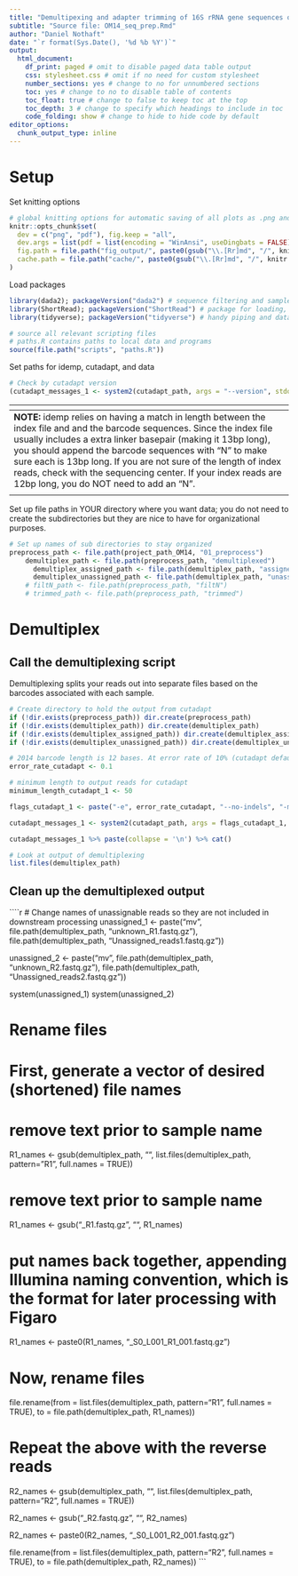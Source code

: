 ```yaml
---
title: "Demultipexing and adapter trimming of 16S rRNA gene sequences of DNA from Oman samples collected in 2014"
subtitle: "Source file: OM14_seq_prep.Rmd"
author: "Daniel Nothaft"
date: "`r format(Sys.Date(), '%d %b %Y')`"
output:
  html_document: 
    df_print: paged # omit to disable paged data table output
    css: stylesheet.css # omit if no need for custom stylesheet
    number_sections: yes # change to no for unnumbered sections
    toc: yes # change to no to disable table of contents
    toc_float: true # change to false to keep toc at the top
    toc_depth: 3 # change to specify which headings to include in toc
    code_folding: show # change to hide to hide code by default
editor_options:
  chunk_output_type: inline
---
```


# Setup

Set knitting options
```r
# global knitting options for automatic saving of all plots as .png and .pdf. Also sets cache directory.
knitr::opts_chunk$set(
  dev = c("png", "pdf"), fig.keep = "all",
  dev.args = list(pdf = list(encoding = "WinAnsi", useDingbats = FALSE)),
  fig.path = file.path("fig_output/", paste0(gsub("\\.[Rr]md", "/", knitr::current_input()))),
  cache.path = file.path("cache/", paste0(gsub("\\.[Rr]md", "/", knitr::current_input())))
)
```

Load packages
```r
library(dada2); packageVersion("dada2") # sequence filtering and sample inference with dada2
library(ShortRead); packageVersion("ShortRead") # package for loading, displaying, and handling sequences
library(tidyverse); packageVersion("tidyverse") # handy piping and data operations
```

```r
# source all relevant scripting files
# paths.R contains paths to local data and programs
source(file.path("scripts", "paths.R"))
```

Set paths for idemp, cutadapt, and data
````r
# Check by cutadapt version
(cutadapt_messages_1 <- system2(cutadapt_path, args = "--version", stdout = TRUE, stderr = TRUE))
````

| <span> |
| :--- | 
| **NOTE:** idemp relies on having a match in length between the index file and and the barcode sequences. Since the index file usually includes a extra linker basepair (making it 13bp long), you should append the barcode sequences with "N" to make sure each is 13bp long. If you are not sure of the length of index reads, check with the sequencing center. If your index reads are 12bp long, you do NOT need to add an "N". |
| <span> |

Set up file paths in YOUR directory where you want data; 
you do not need to create the subdirectories but they are nice to have
for organizational purposes. 

````r
# Set up names of sub directories to stay organized
preprocess_path <- file.path(project_path_OM14, "01_preprocess")
    demultiplex_path <- file.path(preprocess_path, "demultiplexed")
      demultiplex_assigned_path <- file.path(demultiplex_path, "assigned")
      demultiplex_unassigned_path <- file.path(demultiplex_path, "unassigned")
    # filtN_path <- file.path(preprocess_path, "filtN")
    # trimmed_path <- file.path(preprocess_path, "trimmed")
````

# Demultiplex
## Call the demultiplexing script
Demultiplexing splits your reads out into separate files based on the barcodes associated with each sample. 

```r
# Create directory to hold the output from cutadapt
if (!dir.exists(preprocess_path)) dir.create(preprocess_path)
if (!dir.exists(demultiplex_path)) dir.create(demultiplex_path)
if (!dir.exists(demultiplex_assigned_path)) dir.create(demultiplex_assigned_path)
if (!dir.exists(demultiplex_unassigned_path)) dir.create(demultiplex_unassigned_path)
```

```r
# 2014 barcode length is 12 bases. At error rate of 10% (cutadapt default), there is 1 allowed error.
error_rate_cutadapt <- 0.1

# minimum length to output reads for cutadapt
minimum_length_cutadapt_1 <- 50

flags_cutadapt_1 <- paste("-e", error_rate_cutadapt, "--no-indels", "-m", minimum_length_cutadapt_1, "-g", paste0("file:", barcode_path_OM14), "-o", file.path(demultiplex_assigned_path, "{name}_R1.fastq.gz"), "-p", file.path(demultiplex_assigned_path, "{name}_R2.fastq.gz"), "--untrimmed-output", file.path(demultiplex_unassigned_path, "unassigned_R1.fastq.gz"), "--untrimmed-paired-output", file.path(demultiplex_unassigned_path, "unassigned_R2.fastq.gz"), R1_path_OM14, R2_path_OM14)

cutadapt_messages_1 <- system2(cutadapt_path, args = flags_cutadapt_1, stdout = TRUE, stderr = TRUE)

cutadapt_messages_1 %>% paste(collapse = '\n') %>% cat()
```
```r
# Look at output of demultiplexing
list.files(demultiplex_path)
```

## Clean up the demultiplexed output

````r
# Change names of unassignable reads so they are not included in downstream processing
unassigned_1 <- paste("mv", file.path(demultiplex_path, "unknown_R1.fastq.gz"), file.path(demultiplex_path, "Unassigned_reads1.fastq.gz"))
                       
unassigned_2 <- paste("mv", file.path(demultiplex_path, "unknown_R2.fastq.gz"), file.path(demultiplex_path, "Unassigned_reads2.fastq.gz"))
                       
system(unassigned_1)
system(unassigned_2)

# Rename files
# First, generate a vector of desired (shortened) file names

# remove text prior to sample name
R1_names <- gsub(demultiplex_path, "", list.files(demultiplex_path, pattern="R1", full.names = TRUE))

# remove text prior to sample name
R1_names <- gsub("_R1.fastq.gz", "", R1_names)

# put names back together, appending Illumina naming convention, which is the format for later processing with Figaro
R1_names <- paste0(R1_names, "_S0_L001_R1_001.fastq.gz")

# Now, rename files
file.rename(from = list.files(demultiplex_path, pattern="R1", full.names = TRUE), to = file.path(demultiplex_path, R1_names))


# Repeat the above with the reverse reads

R2_names <- gsub(demultiplex_path, "", list.files(demultiplex_path, pattern="R2", full.names = TRUE))

R2_names <- gsub("_R2.fastq.gz", "", R2_names)

R2_names <- paste0(R2_names, "_S0_L001_R2_001.fastq.gz")

file.rename(from = list.files(demultiplex_path, pattern="R2", full.names = TRUE), to = file.path(demultiplex_path, R2_names))
```
